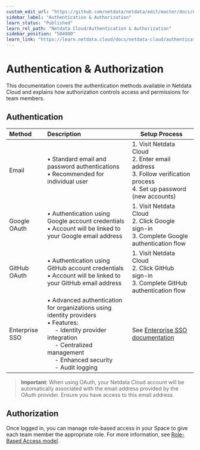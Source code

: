 ```yaml
---
custom_edit_url: "https://github.com/netdata/netdata/edit/master/docs/netdata-cloud/authentication-and-authorization/README.md"
sidebar_label: "Authentication & Authorization"
learn_status: "Published"
learn_rel_path: "Netdata Cloud/Authentication & Authorization"
sidebar_position: "504000"
learn_link: "https://learn.netdata.cloud/docs/netdata-cloud/authentication-&-authorization/authentication-&-authorization"
---
```


# Authentication & Authorization

This documentation covers the authentication methods available in Netdata Cloud and explains how authorization controls access and permissions for team members.

## Authentication

| Method         | Description                                                                                                                                                                                                                   | Setup Process                                                                                                              |
|:---------------|:------------------------------------------------------------------------------------------------------------------------------------------------------------------------------------------------------------------------------|----------------------------------------------------------------------------------------------------------------------------|
| Email          | • Standard email and password authentications<br/>• Recommended for individual user                                                                                                                                           | 1. Visit Netdata Cloud<br/>2. Enter email address<br/>3. Follow verification process<br/>4. Set up password (new accounts) |
| Google OAuth   | • Authentication using Google account credentials<br/>• Account will be linked to your Google email address                                                                                                                   | 1. Visit Netdata Cloud<br/>2. Click Google sign-in<br/>3. Complete Google authentication flow                              |
| GitHub OAuth   | • Authentication using GitHub account credentials<br/>• Account will be linked to your GitHub email address                                                                                                                   | 1. Visit Netdata Cloud<br/>2. Click GitHub sign-in<br/>3. Complete GitHub authentication flow                              |
| Enterprise SSO | • Advanced authentication for organizations using identity providers<br/>• Features:<br/>&emsp; - Identity provider integration<br/>&emsp; - Centralized management<br/>&emsp; - Enhanced security<br/>&emsp; - Audit logging | See [Enterprise SSO documentation](/docs/netdata-cloud/authentication-&-authorization/enterprise-sso-authentication)  |

> **Important**: When using OAuth, your Netdata Cloud account will be automatically associated with the email address provided by the OAuth provider. Ensure you have access to this email address.

## Authorization

Once logged in, you can manage role-based access in your Space to give each team member the appropriate role. For more information, see [Role-Based Access model](/docs/netdata-cloud/authentication-&-authorization/role-based-access-model).
